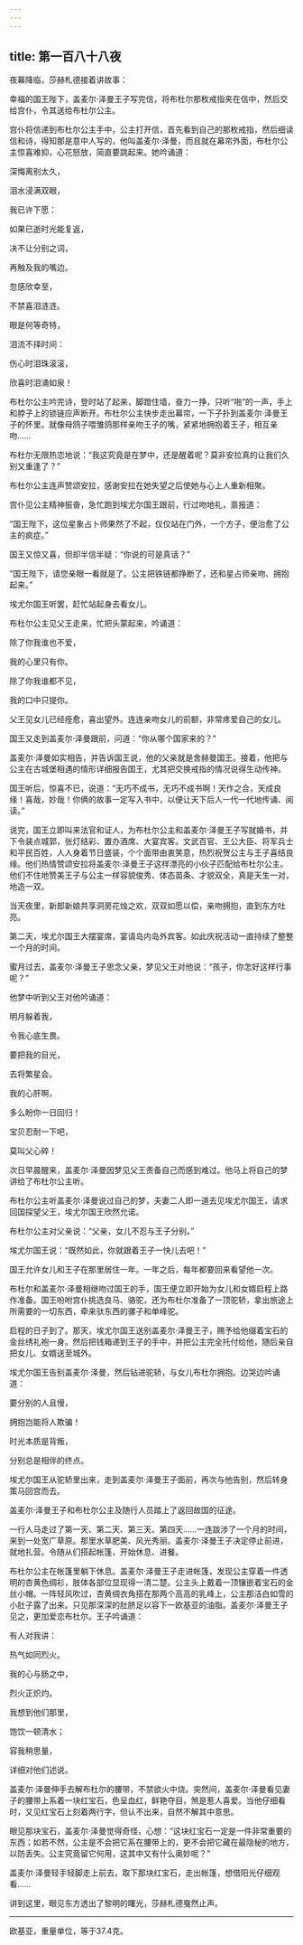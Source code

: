 ```yaml
---
---
---
```

title: 第一百八十八夜
---






夜幕降临，莎赫札德接着讲故事：





幸福的国王陛下，盖麦尔·泽曼王子写完信，将布杜尔那枚戒指夹在信中，然后交给宫仆，令其送给布杜尔公主。

宫仆将信递到布杜尔公主手中，公主打开信，首先看到自己的那枚戒指，然后细读信和诗，得知那是意中人写的，他叫盖麦尔·泽曼，而且就在幕帘外面，布杜尔公主惊喜难抑，心花怒放，简直要跳起来。她吟诵道：


深悔离别太久，

泪水浸满双眼，

我已许下愿：

如果已逝时光能复返，

决不让分别之词，

再触及我的嘴边。

忽感欣幸至，

不禁喜泪涟涟。

眼是何等奇特，

泪流不择时间：

伤心时泪珠滚滚，

欣喜时泪涌如泉！



布杜尔公主吟完诗，登时站了起来，脚蹬住墙，奋力一挣，只听“啪”的一声，手上和脖子上的锁链应声断开。布杜尔公主快步走出幕帘，一下子扑到盖麦尔·泽曼王子的怀里。就像母鸽子喂雏鸽那样亲吻王子的嘴，紧紧地拥抱着王子，相互亲吻……

布杜尔无限热恋地说：“我这究竟是在梦中，还是醒着呢？莫非安拉真的让我们久别又重逢了？”

布杜尔公主连声赞颂安拉，感谢安拉在她失望之后使她与心上人重新相聚。

宫仆见公主精神振奋，急忙跑到埃尤尔国王跟前，行过吻地礼，禀报道：

“国王陛下，这位星象占卜师果然了不起，仅仅站在门外，一个方子，便治愈了公主的疯症。”

国王又惊又喜，但却半信半疑：“你说的可是真话？”

“国王陛下，请您亲眼一看就是了。公主把铁链都挣断了，还和星占师亲吻、拥抱起来。”

埃尤尔国王听罢，赶忙站起身去看女儿。

布杜尔公主见父王走来，忙把头蒙起来，吟诵道：


除了你我谁也不爱，

我的心里只有你。

除了你我谁都不见，

我的口中只提你。



父王见女儿已经痊愈，喜出望外。连连亲吻女儿的前额，非常疼爱自己的女儿。

国王又走到盖麦尔·泽曼跟前，问道：“你从哪个国家来的？”

盖麦尔·泽曼如实相告，并告诉国王说，他的父亲就是舍赫曼国王。接着，他把与公主在古城堡相遇的情形详细报告国王，尤其把交换戒指的情况说得生动传神。

国王听后，惊喜不已，说道：“无巧不成书，无巧不成书啊！天作之合，天成良缘！喜哉，妙哉！你俩的故事一定写入书中，以便让天下后人一代一代地传诵、阅读。”

说完，国王立即叫来法官和证人，为布杜尔公主和盖麦尔·泽曼王子写就婚书，并下令装点城郭，张灯结彩、置办酒席、大宴宾客。文武百官、王公大臣、将军兵士和平民百姓，人人身着节日盛装，个个面带由衷笑意，热烈祝贺公主与王子喜结良缘。他们热情赞颂安拉将盖麦尔·泽曼王子这样漂亮的小伙子匹配给布杜尔公主。他们不住地赞美王子与公主一样容貌俊秀、体态苗条、才貌双全，真是天生一对，地造一双。

当天夜里，新郎新娘共享洞房花烛之欢，双双如愿以偿，亲吻拥抱，直到东方吐亮。

第二天，埃尤尔国王大摆宴席，宴请岛内岛外宾客。如此庆祝活动一直持续了整整一个月的时间。

蜜月过去，盖麦尔·泽曼王子思念父亲，梦见父王对他说：“孩子，你怎好这样行事呢？”

他梦中听到父王对他吟诵道：


明月躲着我，

令我心底生畏。

要把我的目光，

去将繁星会。

我的心肝啊，

多么盼你一日回归！

宝贝忍耐一下吧，

莫叫父心碎！



次日早晨醒来，盖麦尔·泽曼因梦见父王责备自己而感到难过。他马上将自己的梦讲给了布杜尔公主听。

布杜尔公主听盖麦尔·泽曼说过自己的梦，夫妻二人即一道去见埃尤尔国王，请求回国探望父王，埃尤尔国王欣然允诺。

布杜尔公主对父亲说：“父亲，女儿不忍与王子分别。”

埃尤尔国王说：“既然如此，你就跟着王子一快儿去吧！”

国王允许女儿和王子在那里居住一年。一年之后，每年都要回来看望他一次。

布杜尔和盖麦尔·泽曼相继吻过国王的手，国王便立即开始为女儿和女婿启程上路作准备。国王吩咐宫仆挑选良马、骆驼，还为布杜尔准备了一顶驼轿，拿出旅途上所需要的一切东西，牵来驮东西的骡子和单峰驼。

启程的日子到了。那天，埃尤尔国王送别盖麦尔·泽曼王子，赐予给他缀着宝石的金丝绣礼袍一身。然后把钱箱递到王子的手中，并把公主完全托付给他，随后亲自把女儿、女婿送至城外。

埃尤尔国王告别盖麦尔·泽曼，然后钻进驼轿，与女儿布杜尔拥抱。边哭边吟诵道：


要分别的人且慢，

拥抱岂能将人欺骗！

时光本质是背叛，

分别总是相伴的终点。



埃尤尔国王从驼轿里出来，走到盖麦尔·泽曼王子面前，再次与他告别，然后转身策马回宫而去。

盖麦尔·泽曼王子和布杜尔公主及随行人员踏上了返回故国的征途。

一行人马走过了第一天、第二天、第三天、第四天……一连跋涉了一个月的时间，来到一处宽广草原。那里水草肥美、风光秀丽。盖麦尔·泽曼王子决定停止前进，就地扎营。令随从们搭起帐篷，开始休息、进餐。

布杜尔公主在帐篷里躺下休息。盖麦尔·泽曼王子走进帐篷，发现公主穿着一件透明的杏黄色绸衫，肢体各部位显现得一清二楚。公主头上戴着一顶镶嵌着宝石的金丝小帽。一阵轻风吹过，杏黄绸衣角搭在那两个高高的乳峰上，公主那洁白如雪的小肚子露了出来。只见那深深的肚脐足以容下一欧基亚的油脂。盖麦尔·泽曼王子见之，更加爱恋布杜尔。王子吟诵道：


有人对我讲：

热气如同烈火。

我的心与肠之中，

烈火正炽灼。

我想到他们那里，

饱饮一顿清水；

容我稍思量，

详细对他们述说。



盖麦尔·泽曼伸手去解布杜尔的腰带，不禁欲火中烧。突然间，盖麦尔·泽曼看见妻子的腰带上系着一块红宝石，色呈血红，鲜艳夺目，煞是惹人喜爱。当他仔细看时，又见红宝石上刻着两行字，但认不出来，自然不解其中意思。

眼见那块宝石，盖麦尔·泽曼觉得奇怪，心想：“这块红宝石一定是一件非常重要的东西；如若不然，公主是不会把它系在腰带上的，更不会把它藏在最隐秘的地方，以防丢失。公主究竟留它何用，这其中又有什么奥妙呢？”

盖麦尔·泽曼轻手轻脚走上前去，取下那块红宝石，走出帐篷，想借阳光仔细观看……





讲到这里，眼见东方透出了黎明的曙光，莎赫札德戛然止声。



***





欧基亚，重量单位，等于37.4克。​​​